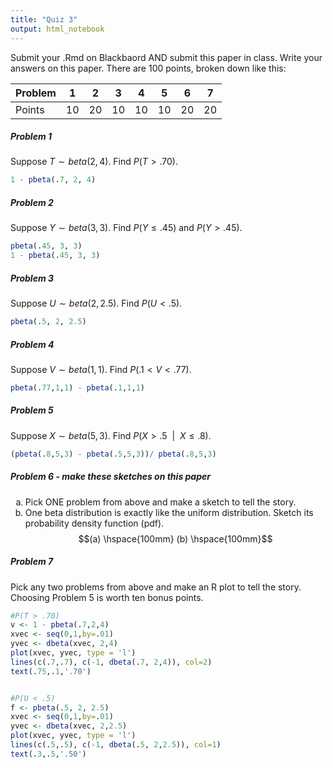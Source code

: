 ```yaml
---
title: "Quiz 3"
output: html_notebook
---
```

Submit your .Rmd on Blackbaord AND submit this paper in class.  Write your answers on this paper.  There are 100 points, broken down like this:  

 Problem | 1 | 2 | 3 | 4 | 5 | 6 | 7 
 --------|---|---|---|---|---|---|--- 
 Points | 10 | 20 | 10 | 10 | 10 | 20 | 20 
 
##### Problem 1
Suppose $T \sim beta(2,4)$.  Find $P(T > .70)$. 
```r
1 - pbeta(.7, 2, 4)
```
##### Problem 2
Suppose $Y \sim beta(3, 3)$.  Find $P(Y \leq .45)$ and $P(Y > .45)$. 
```r
pbeta(.45, 3, 3)
1 - pbeta(.45, 3, 3)
```
##### Problem 3
Suppose $U \sim beta(2,2.5)$.  Find $P(U < .5)$. 
```r
pbeta(.5, 2, 2.5)
```
##### Problem 4
Suppose $V \sim beta(1, 1)$.  Find $P(.1 < V < .77)$. 
```r
pbeta(.77,1,1) - pbeta(.1,1,1)
```
##### Problem 5
Suppose $X \sim beta(5, 3)$.  Find $P(X > .5 \ \ | \ \ X  \leq .8)$. 
```r
(pbeta(.8,5,3) - pbeta(.5,5,3))/ pbeta(.8,5,3)  
```
##### Problem 6 - make these sketches on this paper
(a) Pick ONE problem from above and make a sketch to tell the story. 
(b) One beta distribution is exactly like the uniform distribution.  Sketch its probability density function (pdf).  
$$(a) \hspace{100mm} (b) \hspace{100mm}$$

##### Problem 7
Pick any two problems from above and make an R plot to tell the story.  Choosing Problem 5 is worth ten bonus points.  
```r
#P(T > .70)
v <- 1 - pbeta(.7,2,4)
xvec <- seq(0,1,by=.01)
yvec <- dbeta(xvec, 2,4)
plot(xvec, yvec, type = 'l')
lines(c(.7,.7), c(-1, dbeta(.7, 2,4)), col=2) 
text(.75,.1,'.70')


#P(U < .5)
f <- pbeta(.5, 2, 2.5)
xvec <- seq(0,1,by=.01)
yvec <- dbeta(xvec, 2,2.5)
plot(xvec, yvec, type = 'l')
lines(c(.5,.5), c(-1, dbeta(.5, 2,2.5)), col=1) 
text(.3,.5,'.50')

```
